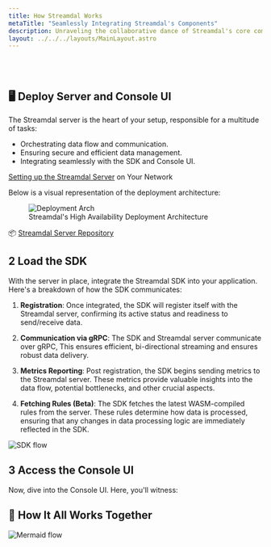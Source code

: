 ```yaml
---
title: How Streamdal Works
metaTitle: "Seamlessly Integrating Streamdal's Components"
description: Unraveling the collaborative dance of Streamdal's core components.
layout: ../../../layouts/MainLayout.astro
---
```



<br>
</br>

## 🖥️ Deploy Server and Console UI

The Streamdal server is the heart of your setup, responsible for a multitude of tasks:
- Orchestrating data flow and communication.
- Ensuring secure and efficient data management.
- Integrating seamlessly with the SDK and Console UI. 

[Setting up the Streamdal Server](../../guides/deployment) on Your Network

Below is a visual representation of the deployment architecture:

<figure>
  <img src={deploymentArch} alt="Deployment Arch" />
  <figcaption>Streamdal's High Availability Deployment Architecture</figcaption>
</figure>

📦 [Streamdal Server Repository](https://github.com/streamdal/server-repo-link)

##  <span class="number-badge">2</span> Load the SDK

With the server in place, integrate the Streamdal SDK into your application. Here's a breakdown of how the SDK communicates:

1. **Registration**: Once integrated, the SDK will register itself with the Streamdal server, confirming its active status and readiness to send/receive data.

2. **Communication via gRPC**: The SDK and Streamdal server communicate over gRPC, This ensures efficient, bi-directional streaming and ensures robust data delivery.

3. **Metrics Reporting**: Post registration, the SDK begins sending metrics to the Streamdal server. These metrics provide valuable insights into the data flow, potential bottlenecks, and other crucial aspects.

5. **Fetching Rules (Beta)**: The SDK fetches the latest WASM-compiled rules from the server. These rules determine how data is processed, ensuring that any changes in data processing logic are immediately reflected in the SDK.

<img src={sdkFlow} alt="SDK flow" />


##  <span class="number-badge">3</span> Access the Console UI


Now, dive into the Console UI. Here, you'll witness:



## 🧩 How It All Works Together

<img src={mermaidFlow} alt="Mermaid flow" />